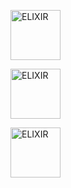
![](contents/1.png "ELIXIR"){width="80"}


![](contents/2.png "ELIXIR"){width="80"}


![](contents/3.png "ELIXIR"){width="80"}

